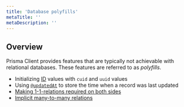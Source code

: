 ```yaml
---
title: 'Database polyfills'
metaTitle: ''
metaDescription: ''
---
```


## Overview

Prisma Client provides features that are typically not achievable with relational databases. These features are referred to as _polyfills_.

- Initializing [ID](../prisma-schema/data-model#ids) values with `cuid` and `uuid` values
- Using [`@updatedAt`](../data-model#attributes) to store the time when a record was last updated
- [Making 1-1-relations required on both sides](../prisma-schema/relations#one-to-one-relations)
- [Implicit many-to-many relations](./prisma-schema/relations#implicit-many-to-many-relations)
